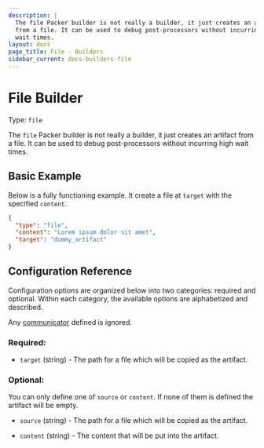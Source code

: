 ```yaml
---
description: |
  The file Packer builder is not really a builder, it just creates an artifact
  from a file. It can be used to debug post-processors without incurring high
  wait times.
layout: docs
page_title: File - Builders
sidebar_current: docs-builders-file
---
```


# File Builder

Type: `file`

The `file` Packer builder is not really a builder, it just creates an artifact
from a file. It can be used to debug post-processors without incurring high
wait times.

## Basic Example

Below is a fully functioning example. It create a file at `target` with the
specified `content`.

```json
{
  "type": "file",
  "content": "Lorem ipsum dolor sit amet",
  "target": "dummy_artifact"
}
```

## Configuration Reference

Configuration options are organized below into two categories: required and
optional. Within each category, the available options are alphabetized and
described.

Any [communicator](/docs/templates/communicator.html) defined is ignored.

### Required:

- `target` (string) - The path for a file which will be copied as the
  artifact.

### Optional:

You can only define one of `source` or `content`. If none of them is defined
the artifact will be empty.

- `source` (string) - The path for a file which will be copied as the
  artifact.

- `content` (string) - The content that will be put into the artifact.
